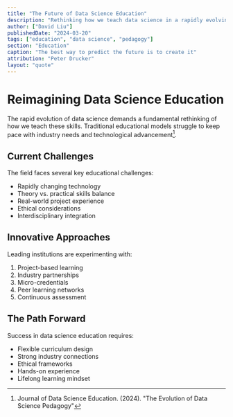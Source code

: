 ```yaml
---
title: "The Future of Data Science Education"
description: "Rethinking how we teach data science in a rapidly evolving field"
author: ["David Liu"]
publishedDate: "2024-03-20"
tags: ["education", "data science", "pedagogy"]
section: "Education"
caption: "The best way to predict the future is to create it"
attribution: "Peter Drucker"
layout: "quote"
---
```


# Reimagining Data Science Education

The rapid evolution of data science demands a fundamental rethinking of how we teach these skills. Traditional educational models struggle to keep pace with industry needs and technological advancement[^1].

## Current Challenges

The field faces several key educational challenges:
- Rapidly changing technology
- Theory vs. practical skills balance
- Real-world project experience
- Ethical considerations
- Interdisciplinary integration

## Innovative Approaches

Leading institutions are experimenting with:
1. Project-based learning
2. Industry partnerships
3. Micro-credentials
4. Peer learning networks
5. Continuous assessment

## The Path Forward

Success in data science education requires:
- Flexible curriculum design
- Strong industry connections
- Ethical frameworks
- Hands-on experience
- Lifelong learning mindset

[^1]: Journal of Data Science Education. (2024). "The Evolution of Data Science Pedagogy"
[^2]: Harvard Business Review. (2023). "Rethinking Data Science Training"
[^3]: Stanford Education Review. (2024). "Future of Technical Education"
[^4]: MIT Sloan Management Review. (2023). "Building Data Science Talent"
[^5]: Nature Education. (2024). "Data Science Education Trends"